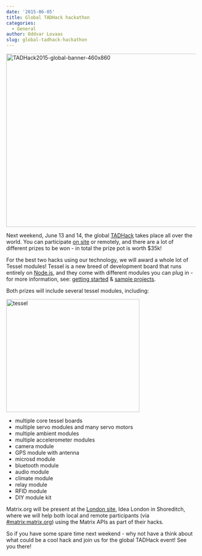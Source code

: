 ```yaml
---
date: '2015-06-05'
title: Global TADHack hackathon
categories:
  - General
author: Oddvar Lovaas
slug: global-tadhack-hackathon
---
```


<a href="http://tadhack.com/2015/"><img src="http://matrix.org/blog/wp-content/uploads/2015/06/TADHack2015-global-banner-460x860.png" alt="TADHack2015-global-banner-460x860" width="870" height="460" class="aligncenter size-full wp-image-1080" /></a>

Next weekend, June 13 and 14, the global <a href="http://tadhack.com/2015/">TADHack</a> takes place all over the world. You can participate <a href="http://tadhack.com/2015/tadhack-global/">on site</a> or remotely, and there are a lot of different prizes to be won - in total the prize pot is worth $35k!


For the best two hacks using our technology, we will award a whole lot of Tessel modules! Tessel is a new breed of development board that runs entirely on <a href="https://nodejs.org/">Node.js</a>, and they come with different modules you can plug in - for more information, see: <a href="http://start.tessel.io/install">getting started</a> & <a href="https://tessel.hackster.io/">sample projects</a>.

Both prizes will include several tessel modules, including:

<a href="http://start.tessel.io/"><img src="http://matrix.org/blog/wp-content/uploads/2015/06/tessel.jpg" alt="tessel" width="354" height="300" class="alignright size-full wp-image-1079" /></a>

<ul>
	<li>multiple core tessel boards</li>
	<li>multiple servo modules and many servo motors</li>
	<li>multiple ambient modules</li>
	<li>multiple accelerometer modules</li>
	<li>camera module</li>
	<li>GPS module with antenna</li>
	<li>microsd module</li>
	<li>bluetooth module</li>
	<li>audio module</li>
	<li>climate module</li>
	<li>relay module</li>
	<li>RFID module</li>
	<li>DIY module kit</li>
</ul>



Matrix.org will be present at the <a href="http://tadhack.com/2015/tadhack-global/#london">London site</a>, Idea London in Shoreditch, where we will help both local and remote participants (via <a href="https://matrix.org/beta/#/room/#matrix:matrix.org" title="#matrix:matrix.org">#matrix:matrix.org</a>) using the Matrix APIs as part of their hacks. 

So if you have some spare time next weekend - why not have a think about what could be a cool hack and join us for the global TADHack event! See you there!